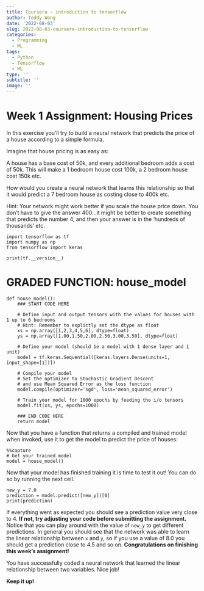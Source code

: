 ```yaml
---
title: Coursera - introduction to tensorflow
author: Teddy Wong
date: '2022-08-03'
slug: 2022-08-03-coursera-introduction-to-tensorflow
categories:
  - Programming
  - ML
tags:
  - Python
  - Tensorflow
  - ML
type: ''
subtitle: ''
image: ''
---
```


# Week 1 Assignment: Housing Prices

In this exercise you'll try to build a neural network that predicts the price of a house according to a simple formula.

Imagine that house pricing is as easy as:

A house has a base cost of 50k, and every additional bedroom adds a cost of 50k. This will make a 1 bedroom house cost 100k, a 2 bedroom house cost 150k etc.

How would you create a neural network that learns this relationship so that it would predict a 7 bedroom house as costing close to 400k etc.

Hint: Your network might work better if you scale the house price down. You don't have to give the answer 400...it might be better to create something that predicts the number 4, and then your answer is in the 'hundreds of thousands' etc.
```
import tensorflow as tf
import numpy as np
from tensorflow import keras

print(tf.__version__)
```
# GRADED FUNCTION: house_model
```
def house_model():
    ### START CODE HERE
    
    # Define input and output tensors with the values for houses with 1 up to 6 bedrooms
    # Hint: Remember to explictly set the dtype as float
    xs = np.array([1,2,3,4,5,6], dtype=float)
    ys = np.array([1.00,1.50,2.00,2.50,3.00,3.50], dtype=float)
    
    # Define your model (should be a model with 1 dense layer and 1 unit)
    model = tf.keras.Sequential([keras.layers.Dense(units=1, input_shape=[1])])
    
    # Compile your model
    # Set the optimizer to Stochastic Gradient Descent
    # and use Mean Squared Error as the loss function
    model.compile(optimizer='sgd', loss='mean_squared_error')
    
    # Train your model for 1000 epochs by feeding the i/o tensors
    model.fit(xs, ys, epochs=1000)
    
    ### END CODE HERE
    return model
```
Now that you have a function that returns a compiled and trained model when invoked, use it to get the model to predict the price of houses: 
```
%%capture 
# Get your trained model
model = house_model()
```
Now that your model has finished training it is time to test it out! You can do so by running the next cell.
```
new_y = 7.0
prediction = model.predict([new_y])[0]
print(prediction)
```
If everything went as expected you should see a prediction value very close to 4. **If not, try adjusting your code before submitting the assignment.** Notice that you can play around with the value of `new_y` to get different predictions. In general you should see that the network was able to learn the linear relationship between `x` and `y`, so if you use a value of 8.0 you should get a prediction close to 4.5 and so on.
**Congratulations on finishing this week's assignment!**

You have successfully coded a neural network that learned the linear relationship between two variables. Nice job!

**Keep it up!**
